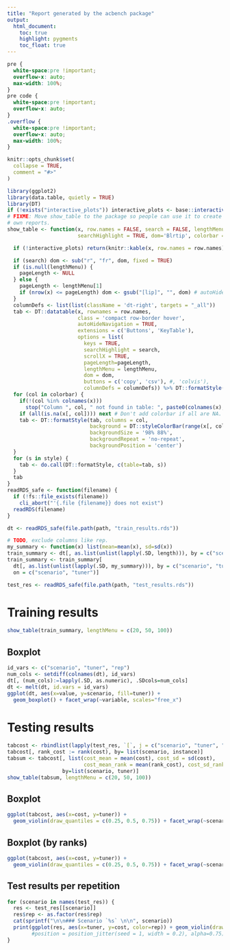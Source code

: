 ```yaml
---
title: "Report generated by the acbench package"
output: 
  html_document:
    toc: true
    highlight: pygments
    toc_float: true
---
```

```css
pre {
  white-space:pre !important;
  overflow-x: auto;
  max-width: 100%;
}
pre code {
  white-space:pre !important;
  overflow-x: auto;
}
.overflow {
  white-space:pre !important;
  overflow-x: auto;
  max-width: 100%;
}
```

```r
knitr::opts_chunk$set(
  collapse = TRUE,
  comment = "#>"
)
```

```r
library(ggplot2)
library(data.table, quietly = TRUE)
library(DT)
if (!exists("interactive_plots")) interactive_plots <- base::interactive()
# FIXME: Move show_table to the package so people can use it to create their
# own reports.
show_table <- function(x, row.names = FALSE, search = FALSE, lengthMenu = NULL,
                       searchHighlight = TRUE, dom='Blrtip', colorbar = NULL, style = list(), ...) {

  if (!interactive_plots) return(knitr::kable(x, row.names = row.names))

  if (search) dom <- sub("r", "fr", dom, fixed = TRUE)
  if (is.null(lengthMenu)) {
    pageLength <- NULL
  } else {
    pageLength <- lengthMenu[1]
    if (nrow(x) <= pageLength) dom <- gsub("[lip]", "", dom) # autoHideNavigation
  }
  columnDefs <- list(list(className = 'dt-right', targets = "_all"))
  tab <- DT::datatable(x, rownames = row.names,
                       class = 'compact row-border hover',
                       autoHideNavigation = TRUE,
                       extensions = c('Buttons', 'KeyTable'),
                       options = list(
                         keys = TRUE,
                         searchHighlight = search,
                         scrollX = TRUE,
                         pageLength=pageLength,
                         lengthMenu = lengthMenu,
                         dom = dom,
                         buttons = c('copy', 'csv'), #, 'colvis'),
                         columnDefs = columnDefs)) %>% DT::formatStyle(colnames(x), fontSize='85%')
  for (col in colorbar) {
    if(!(col %in% colnames(x)))
      stop("Column ", col, " not found in table: ", paste0(colnames(x), collapse=", "))
    if (all(is.na(x[, col]))) next # Don't add colorbar if all are NA.
    tab <- DT::formatStyle(tab, columns = col,
                           background = DT::styleColorBar(range(x[, col], na.rm=TRUE), 'lightblue'),
                           backgroundSize = '98% 88%',
                           backgroundRepeat = 'no-repeat',
                           backgroundPosition = 'center')
  }
  for (s in style) {
    tab <- do.call(DT::formatStyle, c(table=tab, s))
  }
  tab
}
readRDS_safe <- function(filename) {
  if (!fs::file_exists(filename))
    cli_abort("'{.file {filename}} does not exist")
  readRDS(filename)
}

dt <- readRDS_safe(file.path(path, "train_results.rds"))

# TODO, exclude columns like rep.
my_summary <- function(x) list(mean=mean(x), sd=sd(x))
train_summary <- dt[, as.list(unlist(lapply(.SD, length))), by = c("scenario", "tuner"), .SDcols="rep"]
train_summary <- train_summary[
  dt[, as.list(unlist(lapply(.SD, my_summary))), by = c("scenario", "tuner"), .SDcols = setdiff(colnames(dt), c("scenario", "tuner", "rep"))],
  on = c("scenario", "tuner")]

test_res <- readRDS_safe(file.path(path, "test_results.rds"))

```

# Training results

```r
show_table(train_summary, lengthMenu = c(20, 50, 100))
```

## Boxplot

```r
id_vars <- c("scenario", "tuner", "rep")
num_cols <- setdiff(colnames(dt), id_vars)
dt[, (num_cols):=lapply(.SD, as.numeric), .SDcols=num_cols]
dt <- melt(dt, id.vars = id_vars)
ggplot(dt, aes(x=value, y=scenario, fill=tuner)) +
  geom_boxplot() + facet_wrap(~variable, scales="free_x")
```

# Testing results

```r
tabcost <- rbindlist(lapply(test_res, `[`, j = c("scenario", "tuner", "rep", "cost", "instance"), with = FALSE))
tabcost[, rank_cost := rank(cost), by= list(scenario, instance)]
tabsum <- tabcost[, list(cost_mean = mean(cost), cost_sd = sd(cost),
                         cost_mean_rank = mean(rank_cost), cost_sd_rank = sd(rank_cost)),
                  by=list(scenario, tuner)]
show_table(tabsum, lengthMenu = c(20, 50, 100))
```

## Boxplot 
```r
ggplot(tabcost, aes(x=cost, y=tuner)) + 
  geom_violin(draw_quantiles = c(0.25, 0.5, 0.75)) + facet_wrap(~scenario, scales="free_x")
```

## Boxplot (by ranks)

```r
ggplot(tabcost, aes(x=cost, y=tuner)) + 
  geom_violin(draw_quantiles = c(0.25, 0.5, 0.75)) + facet_wrap(~scenario, scales="free_x")
```

## Test results per repetition

```r
for (scenario in names(test_res)) {
  res <- test_res[[scenario]]
  res$rep <- as.factor(res$rep)
  cat(sprintf("\n\n### Scenario `%s` \n\n", scenario))
  print(ggplot(res, aes(x=tuner, y=cost, color=rep)) + geom_violin(draw_quantiles = c(0.25, 0.5, 0.75))) #+ geom_jitter(alpha=.75))
        #position = position_jitter(seed = 1, width = 0.2), alpha=0.75) + theme(legend.position = "none"))
}
```

